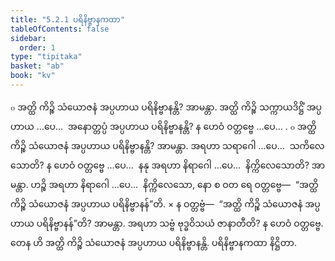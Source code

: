 ```yaml
---
title: "5.2.1 ပရိနိဗ္ဗာနကထာ"
tableOfContents: false
sidebar:
  order: 1
type: "tipitaka"
basket: "ab"
book: "kv"
---
```



<DynamicBreadcrumb />

<Division number="892" book="kv" e="ch" v="32" p="442">

<Paragraph number="2736" book="kv">
๐ အတ္ထိ ကိဉ္စိ သံယောဇနံ အပ္ပဟာယ ပရိနိဗ္ဗာနန္တိ? အာမန္တာ. အတ္ထိ ကိဉ္စိ သက္ကာယဒိဋ္ဌိံ အပ္ပဟာယ …ပေ…  အနောတ္တပ္ပံ အပ္ပဟာယ ပရိနိဗ္ဗာနန္တိ? န ဟေဝံ ဝတ္တဗ္ဗေ …ပေ… .
</Paragraph>

<Paragraph number="2737" book="kv">
๐ အတ္ထိ ကိဉ္စိ သံယောဇနံ အပ္ပဟာယ ပရိနိဗ္ဗာနန္တိ? အာမန္တာ. အရဟာ သရာဂေါ …ပေ…  သကိလေသောတိ? န ဟေဝံ ဝတ္တဗ္ဗေ …ပေ…  နနု အရဟာ နိရာဂေါ …ပေ…  နိက္ကိလေသောတိ? အာမန္တာ. ဟဉ္စိ အရဟာ နိရာဂေါ …ပေ…  နိက္ကိလေသော, နော စ ဝတ ရေ ဝတ္တဗ္ဗေ—  “အတ္ထိ ကိဉ္စိ သံယောဇနံ အပ္ပဟာယ ပရိနိဗ္ဗာနန်”တိ.
</Paragraph>

</Division>
<Division number="893" book="kv" e="ch" v="32" p="442">

<Paragraph number="2738" book="kv">
× န ဝတ္တဗ္ဗံ—  “အတ္ထိ ကိဉ္စိ သံယောဇနံ အပ္ပဟာယ ပရိနိဗ္ဗာနန်”တိ? အာမန္တာ. အရဟာ သဗ္ဗံ ဗုဒ္ဓဝိသယံ ဇာနာတီတိ? န ဟေဝံ ဝတ္တဗ္ဗေ. တေန ဟိ အတ္ထိ ကိဉ္စိ သံယောဇနံ အပ္ပဟာယ ပရိနိဗ္ဗာနန္တိ.

</Paragraph>
</Division>

<Paragraph number="2739" type="center" book="kv">
ပရိနိဗ္ဗာနကထာ နိဋ္ဌိတာ.
</Paragraph>